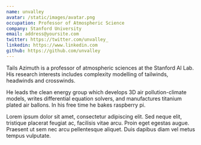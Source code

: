 ```yaml
---
name: unvalley
avatar: /static/images/avatar.png
occupation: Professor of Atmospheric Science
company: Stanford University
email: address@yoursite.com
twitter: https://twitter.com/unvalley_
linkedin: https://www.linkedin.com
github: https://github.com/unvalley
---
```


Tails Azimuth is a professor of atmospheric sciences at the Stanford AI Lab. His research interests includes complexity modelling of tailwinds, headwinds and crosswinds.

He leads the clean energy group which develops 3D air pollution-climate models, writes differential equation solvers, and manufactures titanium plated air ballons. In his free time he bakes raspberry pi.

Lorem ipsum dolor sit amet, consectetur adipiscing elit. Sed neque elit, tristique placerat feugiat ac, facilisis vitae arcu. Proin eget egestas augue. Praesent ut sem nec arcu pellentesque aliquet. Duis dapibus diam vel metus tempus vulputate.
